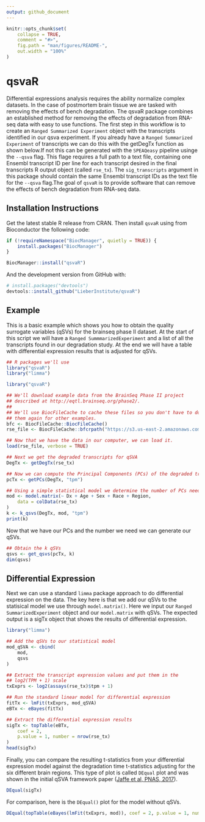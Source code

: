 ```yaml
---
output: github_document
---
```


<!-- README.md is generated from README.Rmd. Please edit that file -->

```r
knitr::opts_chunk$set(
    collapse = TRUE,
    comment = "#>",
    fig.path = "man/figures/README-",
    out.width = "100%"
)
```

# qsvaR

<!-- badges: start -->
<!-- badges: end -->

Differential expressions analysis requires the ability normalize complex datasets. In the case of postmortem brain tissue we are tasked with removing the effects of bench degradation. The qsvaR package combines an established method for removing the effects of degradation from RNA-seq data with easy to use functions. The first step in this workflow is to create an `Ranged Summarized Experiment` object with the transcripts identified in our qsva experiment. If you already have a `Ranged Summarized Experiment` of transcripts we can do this with the getDegTx function as shown below.If not this can be generated with the `SPEAQeasy` pipeline usinge the `--qsva` flag. This flage requires a full path to a text file, containing one Ensembl transcript ID per line for each transcript desired in the final transcripts R output object (called `rse_tx`). The `sig_transcripts` argument in this package should contain the same Ensembl transcript IDs as the text file for the `--qsva` flag.The goal of `qsvaR` is to provide software that can remove the effects of bench degradation from RNA-seq data.

## Installation Instructions

Get the latest stable R release from CRAN. Then install `qsvaR` using from Bioconductor the following code:

```r
if (!requireNamespace("BiocManager", quietly = TRUE)) {
    install.packages("BiocManager")
}

BiocManager::install("qsvaR")
```

And the development version from GitHub with:

```r
# install.packages("devtools")
devtools::install_github("LieberInstitute/qsvaR")
```


## Example

This is a basic example which shows you how to obtain the quality surrogate variables (qSVs) for the brainseq phase II dataset. At the start of this script we will have a `Ranged SummmarizedExperiment` and a list of all the transcripts found in our degradation study. At the end we will have a table with differential expression results that is adjusted for qSVs.

```r
## R packages we'll use
library("qsvaR")
library("limma")
```


```r
library("qsvaR")

## We'll download example data from the BrainSeq Phase II project
## described at http://eqtl.brainseq.org/phase2/.
##
## We'll use BiocFileCache to cache these files so you don't have to download
## them again for other examples.
bfc <- BiocFileCache::BiocFileCache()
rse_file <- BiocFileCache::bfcrpath("https://s3.us-east-2.amazonaws.com/libd-brainseq2/rse_tx_unfiltered.Rdata", x = bfc)

## Now that we have the data in our computer, we can load it.
load(rse_file, verbose = TRUE)

## Next we get the degraded transcripts for qSVA
DegTx <- getDegTx(rse_tx)

## Now we can compute the Principal Components (PCs) of the degraded transcripts
pcTx <- getPCs(DegTx, "tpm")

## Using a simple statistical model we determine the number of PCs needed (k)
mod <- model.matrix(~ Dx + Age + Sex + Race + Region,
    data = colData(rse_tx)
)
k <- k_qsvs(DegTx, mod, "tpm")
print(k)
```

Now that we have our PCs and the number we need we can generate our qSVs.

```r
## Obtain the k qSVs
qsvs <- get_qsvs(pcTx, k)
dim(qsvs)
```

## Differential Expression

Next we can use a standard `limma` package approach to do differential expression on the data. The key here is that we add our qSVs to the statisical model we use through `model.matrix()`. 
Here we input our `Ranged SummarizedExperiment` object and our `model.matrix` with qSVs. The expected output is a sigTx object that shows the results of differential expression.

```r
library("limma")

## Add the qSVs to our statistical model
mod_qSVA <- cbind(
    mod,
    qsvs
)

## Extract the transcript expression values and put them in the
## log2(TPM + 1) scale
txExprs <- log2(assays(rse_tx)$tpm + 1)

## Run the standard linear model for differential expression
fitTx <- lmFit(txExprs, mod_qSVA)
eBTx <- eBayes(fitTx)

## Extract the differential expression results
sigTx <- topTable(eBTx,
    coef = 2,
    p.value = 1, number = nrow(rse_tx)
)
head(sigTx)
```

Finally, you can compare the resulting t-statistics from your differential expression model against the degradation time t-statistics adjusting for the six different brain regions. This type of plot is called `DEqual` plot and was shown in the initial qSVA framework paper ([Jaffe et al, PNAS, 2017](https://doi.org/10.1073/pnas.1617384114)).

```r
DEqual(sigTx)
```

For comparison, here is the `DEqual()` plot for the model without qSVs.

```r
DEqual(topTable(eBayes(lmFit(txExprs, mod)), coef = 2, p.value = 1, number = nrow(rse_tx)))
```


